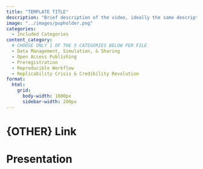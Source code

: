 ```yaml
---
title: "TEMPLATE TITLE"
description: "Brief description of the video, ideally the same description used in the tutorial itself."
image: "../images/pupholder.png"
categories:
  - Included Categories
content_category:
  # CHOOSE ONLY 1 OF THE 5 CATEGORIES BELOW PER FILE
  - Data Management, Simulation, & Sharing
  - Open Access Publishing
  - Preregistration
  - Reproducible Workflow
  - Replicability Crisis & Credibility Revolution
format:
  html: 
    grid:
      body-width: 1000px
      sidebar-width: 200px
---
```


<!-- Comments can be added/deleted with Cmd+Shift+C -->



<!-- If the content is available as part of a bigger project or is part of an e.g. OSF or Zenodo repository, then include that link in the section below. Otherwise, you can delete the section -->

# {OTHER} Link


# Presentation

<!-- Depending on where the video is from, use the appropriate option below. Delete the unusued option. -->



<!-- Youtube, local videos, and other media players -->

<!-- {{< video LINK >}} -->




<!-- OSF Website -->

<!-- <iframe src="OBTAIN FROM OSF WEBSITE BY COPYING THE HTML IFRAME OPTION" -->
<!--     width="100%" -->
<!--     scrolling="yes" -->
<!--     height="480px" -->
<!--     marginheight="0" -->
<!--     frameborder="0" -->
<!--     allowfullscreen -->
<!--     webkitallowfullscreen -->
<!-- > -->
